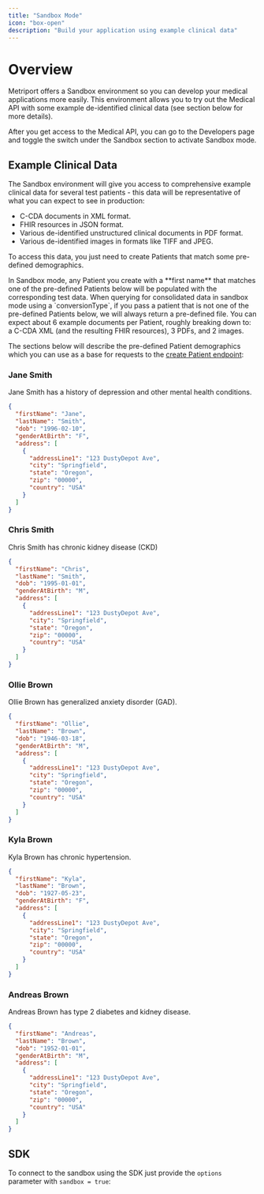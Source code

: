 ```yaml
---
title: "Sandbox Mode"
icon: "box-open"
description: "Build your application using example clinical data"
---
```


# Overview

Metriport offers a Sandbox environment so you can develop your medical applications more easily. This environment
allows you to try out the Medical API with some example de-identified clinical data (see section below for more details).

After you get access to the Medical API, you can go to the Developers page and toggle the switch under the Sandbox section to
activate Sandbox mode.

## Example Clinical Data

The Sandbox environment will give you access to comprehensive example clinical data for several
test patients - this data will be representative of what you can expect to see in production:

- C-CDA documents in XML format.
- FHIR resources in JSON format.
- Various de-identified unstructured clinical documents in PDF format.
- Various de-identified images in formats like TIFF and JPEG.

To access this data, you just need to create Patients that match some pre-defined
demographics.

<Warning>
  In Sandbox mode, any Patient you create with a **first
  name** that matches one of the pre-defined Patients below
  will be populated with the corresponding test data.
</Warning>

<Warning>
  When querying for consolidated data in sandbox mode using
  a `conversionType`, if you pass a patient that is not one
  of the pre-defined Patients below, we will always return a
  pre-defined file.
</Warning>

<Tip>
  You can expect about 6 example documents per Patient,
  roughly breaking down to: a C-CDA XML (and the resulting
  FHIR resources), 3 PDFs, and 2 images.
</Tip>

The sections below will describe the pre-defined Patient demographics which you can use
as a base for requests to the [create Patient endpoint](/medical-api/api-reference/patient/create-patient):

### Jane Smith

Jane Smith has a history of depression and other mental health conditions.

```json
{
  "firstName": "Jane",
  "lastName": "Smith",
  "dob": "1996-02-10",
  "genderAtBirth": "F",
  "address": [
    {
      "addressLine1": "123 DustyDepot Ave",
      "city": "Springfield",
      "state": "Oregon",
      "zip": "00000",
      "country": "USA"
    }
  ]
}
```

### Chris Smith

Chris Smith has chronic kidney disease (CKD)

```json
{
  "firstName": "Chris",
  "lastName": "Smith",
  "dob": "1995-01-01",
  "genderAtBirth": "M",
  "address": [
    {
      "addressLine1": "123 DustyDepot Ave",
      "city": "Springfield",
      "state": "Oregon",
      "zip": "00000",
      "country": "USA"
    }
  ]
}
```

### Ollie Brown

Ollie Brown has generalized anxiety disorder (GAD).

```json
{
  "firstName": "Ollie",
  "lastName": "Brown",
  "dob": "1946-03-18",
  "genderAtBirth": "M",
  "address": [
    {
      "addressLine1": "123 DustyDepot Ave",
      "city": "Springfield",
      "state": "Oregon",
      "zip": "00000",
      "country": "USA"
    }
  ]
}
```

### Kyla Brown

Kyla Brown has chronic hypertension.

```json
{
  "firstName": "Kyla",
  "lastName": "Brown",
  "dob": "1927-05-23",
  "genderAtBirth": "F",
  "address": [
    {
      "addressLine1": "123 DustyDepot Ave",
      "city": "Springfield",
      "state": "Oregon",
      "zip": "00000",
      "country": "USA"
    }
  ]
}
```

### Andreas Brown

Andreas Brown has type 2 diabetes and kidney disease.

```json
{
  "firstName": "Andreas",
  "lastName": "Brown",
  "dob": "1952-01-01",
  "genderAtBirth": "M",
  "address": [
    {
      "addressLine1": "123 DustyDepot Ave",
      "city": "Springfield",
      "state": "Oregon",
      "zip": "00000",
      "country": "USA"
    }
  ]
}
```

## SDK

To connect to the sandbox using the SDK just provide the `options` parameter with `sandbox = true`:

<Snippet file="medical-api-init-with-options.mdx" />

